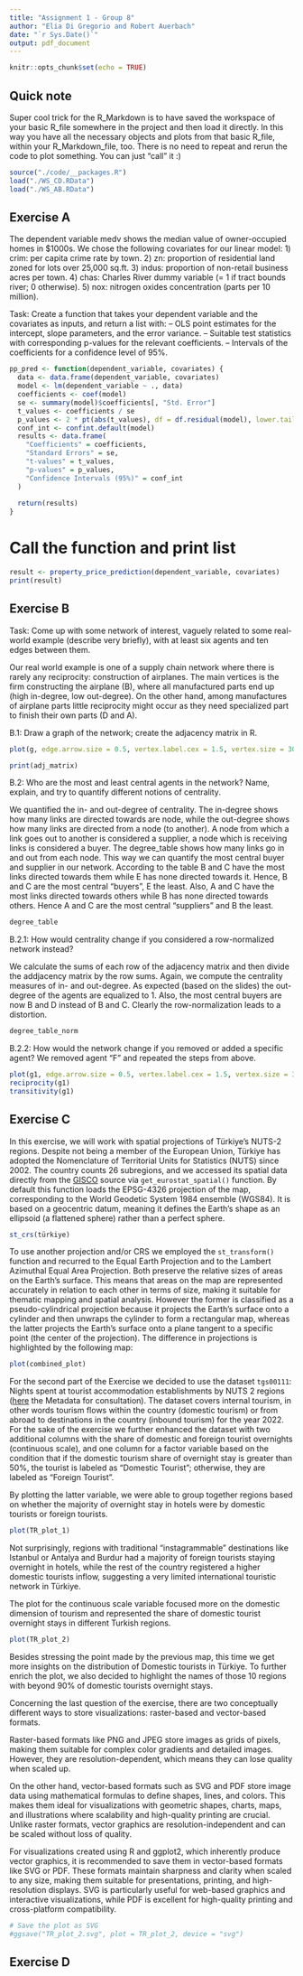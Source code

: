 ```yaml
---
title: "Assignment 1 - Group 8"
author: "Elia Di Gregorio and Robert Auerbach"
date: "`r Sys.Date()`"
output: pdf_document
---
```


```r
knitr::opts_chunk$set(echo = TRUE)
```

## Quick note

Super cool trick for the R_Markdown is to have saved the workspace of your basic R_file somewhere in the project and then load it directly. In this way you have all the necessary objects and plots from that basic R_file, within your R_Markdown_file, too. There is no need to repeat and rerun the code to plot something. You can just "call" it :)

```r
source("./code/__packages.R")
load("./WS_CD.RData")
load("./WS_AB.RData")
```

## Exercise A
The dependent variable medv shows the median value of owner-occupied homes in $1000s.
We chose the following covariates for our linear model:
1) crim: per capita crime rate by town.
2) zn: proportion of residential land zoned for lots over 25,000 sq.ft.
3) indus: proportion of non-retail business acres per town.
4) chas: Charles River dummy variable (= 1 if tract bounds river; 0 otherwise).
5) nox: nitrogen oxides concentration (parts per 10 million).

Task: Create a function that takes your dependent variable and the covariates as inputs,
and return a list with:
– OLS point estimates for the intercept, slope parameters, and the error variance.
– Suitable test statistics with corresponding p-values for the relevant coefficients.
– Intervals of the coefficients for a confidence level of 95%.
```r
pp_pred <- function(dependent_variable, covariates) {
  data <- data.frame(dependent_variable, covariates)
  model <- lm(dependent_variable ~ ., data)
  coefficients <- coef(model)
  se <- summary(model)$coefficients[, "Std. Error"]
  t_values <- coefficients / se
  p_values <- 2 * pt(abs(t_values), df = df.residual(model), lower.tail = FALSE)
  conf_int <- confint.default(model)
  results <- data.frame(
    "Coefficients" = coefficients,
    "Standard Errors" = se,
    "t-values" = t_values,
    "p-values" = p_values,
    "Confidence Intervals (95%)" = conf_int
  )
  
  return(results)
}
```

# Call the function and print list
```r
result <- property_price_prediction(dependent_variable, covariates)
print(result)
```

## Exercise B

Task: Come up with some network of interest, vaguely related to some real-world example
(describe very briefly), with at least six agents and ten edges between them.

Our real world example is one of a supply chain network where there is rarely any reciprocity: construction of airplanes. The main vertices is the firm constructing the airplane (B), where all manufactured parts end up (high in-degree, low out-degree). On the other hand, among manufactures of airplane parts little reciprocity might occur as they need specialized part to finish their own parts (D and A).

B.1: Draw a graph of the network; create the adjacency matrix in R.
```r
plot(g, edge.arrow.size = 0.5, vertex.label.cex = 1.5, vertex.size = 30)

print(adj_matrix)
```

B.2: Who are the most and least central agents in the network? Name, explain, and try
to quantify different notions of centrality.

We quantified the in- and out-degree of centrality. The in-degree shows how many links are directed towards are node, while the out-degree shows how many links are directed from a node (to another). A node from which a link goes out to another is considered a supplier, a node which is receiving links is considered a buyer.
The degree_table shows how many links go in and out from each node. This way we can quantify the most central buyer and supplier in our network.
According to the table B and C have the most links directed towards them while E has none directed towards it. Hence, B and C are the most central "buyers", E the least.
Also, A and C have the most links directed towards others while B has none directed towards others. Hence A and C are the most central "suppliers" and B the least.

```r
degree_table
```

B.2.1: How would centrality change if you considered a row-normalized network instead?

We calculate the sums of each row of the adjacency matrix and then divide the addjacency matrix by the row sums.
Again, we compute the centrality measures of in- and out-degree. As expected (based on the slides) the out-degree of the agents are equalized to 1. Also, the most central buyers are now B and D instead of B and C. Clearly the row-normalization leads to a distortion.
```r
degree_table_norm
```

B.2.2: How would the network change if you removed or added a specific agent?
We removed agent "F" and repeated the steps from above.
```r
plot(g1, edge.arrow.size = 0.5, vertex.label.cex = 1.5, vertex.size = 30)
reciprocity(g1)
transitivity(g1)
```



## Exercise C

In this exercise, we will work with spatial projections of Türkiye's NUTS-2 regions. Despite not being a member of the European Union, Türkiye has adopted the Nomenclature of Territorial Units for Statistics (NUTS) since 2002. The country counts 26 subregions, and we accessed its spatial data directly from the [GISCO](https://ec.europa.eu/eurostat/web/gisco/geodata/reference-data/administrative-units-statistical-units/nuts) source via `get_eurostat_spatial()` function. By default this function loads the EPSG-4326 projection of the map, corresponding to the World Geodetic System 1984 ensemble (WGS84). It is based on a geocentric datum, meaning it defines the Earth's shape as an ellipsoid (a flattened sphere) rather than a perfect sphere.

```r
st_crs(türkiye)
```
To use another projection and/or CRS we employed the `st_transform()` function and recurred to the Equal Earth Projection and to the Lambert Azimuthal Equal Area Projection. Both preserve the relative sizes of areas on the Earth's surface. This means that areas on the map are represented accurately in relation to each other in terms of size, making it suitable for thematic mapping and spatial analysis. However the former is classified as a pseudo-cylindrical projection because it projects the Earth's surface onto a cylinder and then unwraps the cylinder to form a rectangular map, whereas the latter projects the Earth's surface onto a plane tangent to a specific point (the center of the projection).
The difference in projections is highlighted by the following map:

```r
plot(combined_plot)
```
For the second part of the Exercise we decided to use the dataset `tgs00111`: Nights spent at tourist accommodation establishments by NUTS 2 regions ([here](<https://ec.europa.eu/eurostat/cache/metadata/en/tour_occ_esms.htm) the Metadata for consultation). The dataset covers internal tourism, in other words tourism flows within the country (domestic tourism) or from abroad to destinations in the country (inbound tourism) for the year 2022. For the sake of the exercise we further enhanced the dataset with two additional columns with the share of domestic and foreign tourist overnights (continuous scale), and one column for a factor variable based on the condition that if the domestic tourism share of overnight stay is greater than 50%, the tourist is labeled as "Domestic Tourist"; otherwise, they are labeled as "Foreign Tourist".

By plotting the latter variable, we were able to group together regions based on whether the majority of overnight stay in hotels were by domestic tourists or foreign tourists.

```r
plot(TR_plot_1)
```
Not surprisingly, regions with traditional "instagrammable" destinations like Istanbul or Antalya and Burdur had a majority of foreign tourists staying overnight in hotels, while the rest of the country registered a higher domestic tourists inflow, suggesting a very limited international touristic network in Türkiye.

The plot for the continuous scale variable focused more on the domestic dimension of tourism and represented the share of domestic tourist overnight stays in different Turkish regions.

```r
plot(TR_plot_2)
```
Besides stressing the point made by the previous map, this time we get more insights on the distribution of Domestic tourists in Türkiye. To further enrich the plot, we also decided to highlight the names of those 10 regions with beyond 90% of domestic tourists overnight stays.

Concerning the last question of the exercise, there are two conceptually different ways to store visualizations: raster-based and vector-based formats. 

Raster-based formats like PNG and JPEG store images as grids of pixels, making them suitable for complex color gradients and detailed images. However, they are resolution-dependent, which means they can lose quality when scaled up.

On the other hand, vector-based formats such as SVG and PDF store image data using mathematical formulas to define shapes, lines, and colors. This makes them ideal for visualizations with geometric shapes, charts, maps, and illustrations where scalability and high-quality printing are crucial. Unlike raster formats, vector graphics are resolution-independent and can be scaled without loss of quality.

For visualizations created using R and ggplot2, which inherently produce vector graphics, it is recommended to save them in vector-based formats like SVG or PDF. These formats maintain sharpness and clarity when scaled to any size, making them suitable for presentations, printing, and high-resolution displays. SVG is particularly useful for web-based graphics and interactive visualizations, while PDF is excellent for high-quality printing and cross-platform compatibility.

```r
# Save the plot as SVG
#ggsave("TR_plot_2.svg", plot = TR_plot_2, device = "svg")
```

## Exercise D
